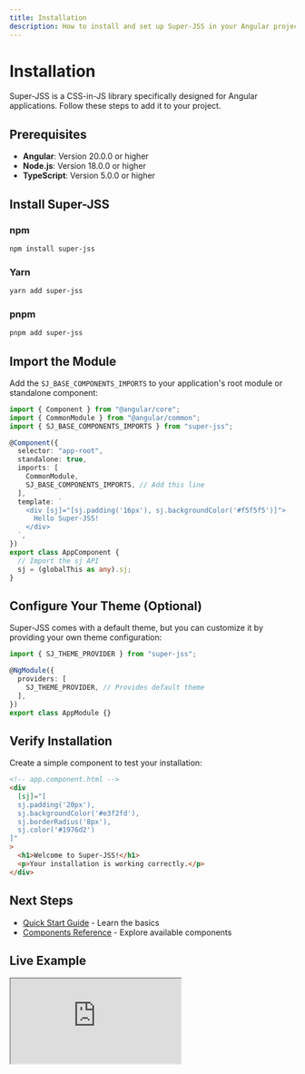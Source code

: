 ```yaml
---
title: Installation
description: How to install and set up Super-JSS in your Angular project
---
```


# Installation

Super-JSS is a CSS-in-JS library specifically designed for Angular applications. Follow these steps to add it to your project.

## Prerequisites

- **Angular**: Version 20.0.0 or higher
- **Node.js**: Version 18.0.0 or higher
- **TypeScript**: Version 5.0.0 or higher

## Install Super-JSS

### npm

```bash
npm install super-jss
```

### Yarn

```bash
yarn add super-jss
```

### pnpm

```bash
pnpm add super-jss
```

## Import the Module

Add the `SJ_BASE_COMPONENTS_IMPORTS` to your application's root module or standalone component:

```typescript
import { Component } from "@angular/core";
import { CommonModule } from "@angular/common";
import { SJ_BASE_COMPONENTS_IMPORTS } from "super-jss";

@Component({
  selector: "app-root",
  standalone: true,
  imports: [
    CommonModule,
    SJ_BASE_COMPONENTS_IMPORTS, // Add this line
  ],
  template: `
    <div [sj]="[sj.padding('16px'), sj.backgroundColor('#f5f5f5')]">
      Hello Super-JSS!
    </div>
  `,
})
export class AppComponent {
  // Import the sj API
  sj = (globalThis as any).sj;
}
```

## Configure Your Theme (Optional)

Super-JSS comes with a default theme, but you can customize it by providing your own theme configuration:

```typescript
import { SJ_THEME_PROVIDER } from "super-jss";

@NgModule({
  providers: [
    SJ_THEME_PROVIDER, // Provides default theme
  ],
})
export class AppModule {}
```

## Verify Installation

Create a simple component to test your installation:

```html
<!-- app.component.html -->
<div
  [sj]="[
  sj.padding('20px'),
  sj.backgroundColor('#e3f2fd'),
  sj.borderRadius('8px'),
  sj.color('#1976d2')
]"
>
  <h1>Welcome to Super-JSS!</h1>
  <p>Your installation is working correctly.</p>
</div>
```

## Next Steps

- [Quick Start Guide](./quick-start) - Learn the basics
- [Components Reference](../components/sj-button) - Explore available components

## Live Example

<iframe
  src="https://stackblitz.com/edit/sjss-root-api?embed=1&file=src%2Fmain.ts&hideExplorer=1&hideNavigation=1&view=preview"
  title="SJSS • Root API"
  style={{ width: '100%', height: 520, border: 0, borderRadius: 8, overflow: 'hidden' }}
  allow="accelerometer; ambient-light-sensor; camera; encrypted-media; geolocation; gyroscope; hid; microphone; midi; payment; usb; clipboard-write"
  sandbox="allow-forms allow-modals allow-popups allow-presentation allow-same-origin allow-scripts"
/>

If the embed doesn’t load, open it directly: <a href="https://stackblitz.com/edit/sjss-root-api?file=src%2Fmain.ts" target="_blank" rel="noreferrer noopener">Open on StackBlitz</a>.
